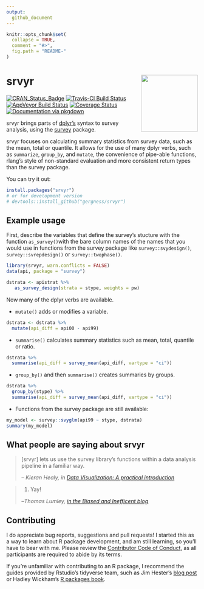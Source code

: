 ```yaml
---
output:
  github_document
---
```


<!-- README.md is generated from README.Rmd. Please edit that file -->

```r
knitr::opts_chunk$set(
  collapse = TRUE,
  comment = "#>",
  fig.path = "README-"
)
```

# srvyr <img src="tools/logo.png" align="right" height="149" width="149"/>
[![CRAN_Status_Badge](http://www.r-pkg.org/badges/version/srvyr)](https://CRAN.R-project.org/package=srvyr) 
[![Travis-CI Build Status](https://travis-ci.org/gergness/srvyr.svg?branch=master)](https://travis-ci.org/gergness/srvyr)
[![AppVeyor Build Status](https://ci.appveyor.com/api/projects/status/github/gergness/srvyr?branch=master&svg=true)](https://ci.appveyor.com/project/gergness/srvyr)
[![Coverage Status](https://codecov.io/gh/gergness/srvyr/master.svg)](https://codecov.io/github/gergness/srvyr?branch=master)
[![Documentation via pkgdown](tools/pkgdownshield.svg)](http://gdfe.co/srvyr)

srvyr brings parts of [dplyr's](https://github.com/hadley/dplyr/) syntax to survey
analysis, using the [survey](https://CRAN.R-project.org/package=survey) 
package.

srvyr focuses on calculating summary statistics from survey data, such as the
mean, total or quantile. It allows for the use of  many dplyr verbs, such as
`summarize`, `group_by`, and `mutate`, the convenience of pipe-able functions,
rlang's style of non-standard evaluation and more consistent return types
than the survey package.

You can try it out:

```R
install.packages("srvyr")
# or for development version
# devtools::install_github("gergness/srvyr")
```

## Example usage

First, describe the variables that define the survey's stucture with the function
`as_survey()`with the bare column names of the names that you would use in functions
from the survey package like `survey::svydesign()`, `survey::svrepdesign()` or 
`survey::twophase()`.

```r
library(srvyr, warn.conflicts = FALSE)
data(api, package = "survey")

dstrata <- apistrat %>%
   as_survey_design(strata = stype, weights = pw)
```

Now many of the dplyr verbs are available.

* `mutate()` adds or modifies a variable.
```r
dstrata <- dstrata %>%
  mutate(api_diff = api00 - api99)
```

* `summarise()` calculates summary statistics such as mean, total, quantile or ratio.
```r
dstrata %>% 
  summarise(api_diff = survey_mean(api_diff, vartype = "ci"))
```

* `group_by()` and then `summarise()` creates summaries by groups.
```r
dstrata %>% 
  group_by(stype) %>%
  summarise(api_diff = survey_mean(api_diff, vartype = "ci"))
```

* Functions from the survey package are still available:
```r
my_model <- survey::svyglm(api99 ~ stype, dstrata)
summary(my_model)
```

## What people are saying about srvyr
> [srvyr] lets us use the survey library’s functions within a data analysis 
> pipeline in a familiar way.
> 
> -- <cite>Kieran Healy, in [Data Visualization: A practical introduction](http://socviz.co/modeling.html#plots-from-complex-surveys) </cite>


> 1. Yay!
> 
> --<cite>Thomas Lumley, [in the Biased and Inefficent blog](http://notstatschat.tumblr.com/post/161225885311/pipeable-survey-analysis-in-r)</cite>


## Contributing
I do appreciate bug reports, suggestions and pull requests! I started this as a
way to learn about R package development, and am still learning, so you'll have
to bear with me. Please review the [Contributor Code of
Conduct](https://github.com/gergness/srvyr/blob/master/CODE_OF_CONDUCT.md), as all participants are required to abide by its
terms.

If you're unfamiliar with contributing to an R package, I recommend the guides
provided by Rstudio's tidyverse team, such as Jim Hester's [blog
post](https://www.tidyverse.org/articles/2017/08/contributing/) or Hadley
Wickham's [R packages book](http://r-pkgs.had.co.nz).
